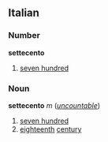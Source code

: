 ==Italian==
===Number===
'''settecento'''

#[[seven hundred]]

===Noun===
'''settecento''' ''m'' (''[[uncountable]]'')

#[[seven hundred]]
#[[eighteenth]] [[century]]